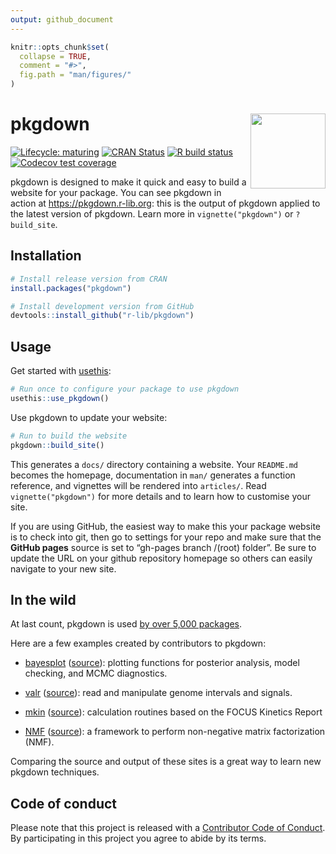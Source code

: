 ```yaml
---
output: github_document
---
```


<!-- README.md is generated from README.Rmd. Please edit that file -->

```r
knitr::opts_chunk$set(
  collapse = TRUE,
  comment = "#>",
  fig.path = "man/figures/"
)
```

# pkgdown <img src="man/figures/logo.png" align="right" alt="" width="120" />

<!-- badges: start -->
[![Lifecycle: maturing](https://img.shields.io/badge/lifecycle-maturing-blue.svg)](https://www.tidyverse.org/lifecycle/#maturing)
[![CRAN Status](https://www.r-pkg.org/badges/version/pkgdown)](https://cran.r-project.org/package=pkgdown)
[![R build status](https://github.com/r-lib/pkgdown/workflows/R-CMD-check/badge.svg)](https://github.com/r-lib/pkgdown/actions)
[![Codecov test coverage](https://codecov.io/gh/r-lib/pkgdown/branch/master/graph/badge.svg)](https://codecov.io/gh/r-lib/pkgdown?branch=master)
<!-- badges: end -->

pkgdown is designed to make it quick and easy to build a website for your package. You can see pkgdown in action at <https://pkgdown.r-lib.org>: this is the output of pkgdown applied to the latest version of pkgdown. Learn more in `vignette("pkgdown")` or `?build_site`.

## Installation

```r
# Install release version from CRAN
install.packages("pkgdown")

# Install development version from GitHub
devtools::install_github("r-lib/pkgdown")
```

## Usage

Get started with [usethis](https://usethis.r-lib.org/):

```r
# Run once to configure your package to use pkgdown
usethis::use_pkgdown()
```

Use pkgdown to update your website:

```r
# Run to build the website
pkgdown::build_site()
```

This generates a `docs/` directory containing a website. Your `README.md` becomes the homepage, documentation in `man/` generates a function reference, and vignettes will be rendered into `articles/`. Read `vignette("pkgdown")` for more details and to learn how to customise your site.

If you are using GitHub, the easiest way to make this your package website is to check into git, then go to settings for your repo and make sure that the __GitHub pages__ source is set to "gh-pages branch /(root) folder". Be sure to update the URL on your github repository homepage so others can easily navigate to your new site.

## In the wild

At last count, pkgdown is used [by over 5,000 packages](https://github.com/search?q=pkgdown.css+in%3Apath&type=Code). 

Here are a few examples created by contributors to pkgdown:

* [bayesplot](http://mc-stan.org/bayesplot/index.html)
  ([source](https://github.com/stan-dev/bayesplot/tree/gh-pages)):
  plotting functions for posterior analysis, model checking, and MCMC 
  diagnostics.

* [valr](https://rnabioco.github.io/valr/) 
  ([source](https://github.com/rnabioco/valr)): 
  read and manipulate genome intervals and signals.

* [mkin](http://jranke.github.io/mkin/)
  ([source](https://github.com/jranke/mkin)):
  calculation routines based on the FOCUS Kinetics Report

* [NMF](http://renozao.github.io/NMF/master/index.html)
  ([source](https://github.com/renozao/NMF)):
  a framework to perform non-negative matrix factorization (NMF).

Comparing the source and output of these sites is a great way to learn new pkgdown techniques.

## Code of conduct

Please note that this project is released with a [Contributor Code of Conduct](https://pkgdown.r-lib.org/CODE_OF_CONDUCT.html). By participating in this project you agree to abide by its terms.
